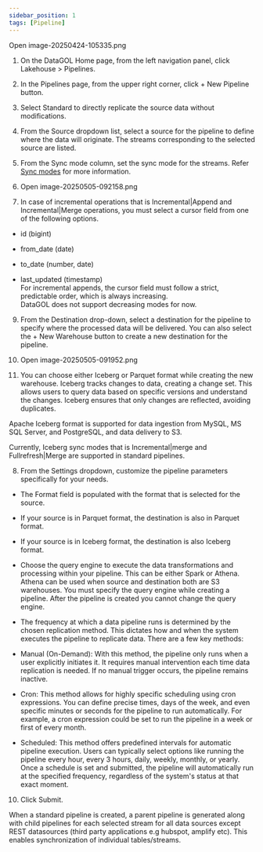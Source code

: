 ```yaml
---
sidebar_position: 1
tags: [Pipeline]
---
```


Open image-20250424-105335.png

1.  On the DataGOL Home page, from the left navigation panel, click Lakehouse > Pipelines.
    
2.  In the Pipelines page, from the upper right corner, click + New Pipeline button.
    
3.  Select Standard to directly replicate the source data without modifications.
    
4.  From the Source dropdown list, select a source for the pipeline to define where the data will originate. The streams corresponding to the selected source are listed.
    
5.  From the Sync mode column, set the sync mode for the streams. Refer [Sync modes](https://saasxl.atlassian.net/wiki/spaces/documentation/pages/220692503/DataGOL+Documentation#Sync-modes)  for more information.
    
6.  Open image-20250505-092158.png
    
7.  In case of incremental operations that is Incremental|Append and Incremental|Merge operations, you must select a cursor field from one of the following options.
    

-   id (bigint)
    
-   from_date (date)
    
-   to_date (number, date)
    
-   last_updated (timestamp)  
    For incremental appends, the cursor field must follow a strict, predictable order, which is always increasing.  
    DataGOL does not support decreasing modes for now.
    

9.  From the Destination drop-down, select a destination for the pipeline to specify where the processed data will be delivered. You can also select the + New Warehouse button to create a new destination for the pipeline.
    
10.  Open image-20250505-091952.png
    
11.  You can choose either Iceberg or Parquet format while creating the new warehouse. Iceberg tracks changes to data, creating a change set. This allows users to query data based on specific versions and understand the changes. Iceberg ensures that only changes are reflected, avoiding duplicates.
    

Apache Iceberg format is supported for data ingestion from MySQL, MS SQL Server, and PostgreSQL, and data delivery to S3.

Currently, Iceberg sync modes that is Incremental|merge and Fullrefresh|Merge are supported in standard pipelines.

8.  From the Settings dropdown, customize the pipeline parameters specifically for your needs.
    

-   The Format field is populated with the format that is selected for the source.
    

-   If your source is in Parquet format, the destination is also in Parquet format.
    
-   If your source is in Iceberg format, the destination is also Iceberg format.
    

-   Choose the query engine to execute the data transformations and processing within your pipeline. This can be either Spark or Athena. Athena can be used when source and destination both are S3 warehouses. You must specify the query engine while creating a pipeline. After the pipeline is created you cannot change the query engine.
    
-   The frequency at which a data pipeline runs is determined by the chosen replication method. This dictates how and when the system executes the pipeline to replicate data. There are a few key methods:
    

-   Manual (On-Demand): With this method, the pipeline only runs when a user explicitly initiates it. It requires manual intervention each time data replication is needed. If no manual trigger occurs, the pipeline remains inactive.
    
-   Cron: This method allows for highly specific scheduling using cron expressions. You can define precise times, days of the week, and even specific minutes or seconds for the pipeline to run automatically. For example, a cron expression could be set to run the pipeline in a week or first of every month.
    
-   Scheduled: This method offers predefined intervals for automatic pipeline execution. Users can typically select options like running the pipeline every hour, every 3 hours, daily, weekly, monthly, or yearly. Once a schedule is set and submitted, the pipeline will automatically run at the specified frequency, regardless of the system's status at that exact moment.
    

10.  Click Submit.
    

When a standard pipeline is created, a parent pipeline is generated along with child pipelines for each selected stream for all data sources except REST datasources (third party applications e.g hubspot, amplify etc). This enables synchronization of individual tables/streams.